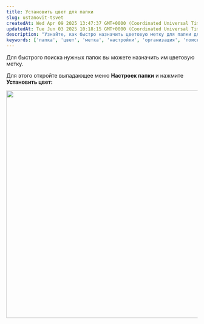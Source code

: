 ```yaml
---
title: Установить цвет для папки
slug: ustanovit-tsvet
createdAt: Wed Apr 09 2025 13:47:37 GMT+0000 (Coordinated Universal Time)
updatedAt: Tue Jun 03 2025 10:18:15 GMT+0000 (Coordinated Universal Time)
description: "Узнайте, как быстро назначить цветовую метку для папки для удобного поиска в интерфейсе."
keywords: ['папка', 'цвет', 'метка', 'настройки', 'организация', 'поиск']
---
```


Для быстрого поиска нужных папок вы можете назначить им цветовую метку.

Для этого откройте выпадающее меню **Настроек папки** и нажмите **Установить цвет:**

<div style={{ textAlign: 'center' }}>
  <img
    src="https://archbee-image-uploads.s3.amazonaws.com/QKZtfOnnubSbfN3D1EPqb-giVy8svsd-jwqqkZOmK-R-20250410-095408.png"
    width="600"
    style={{ display: 'block', margin: '0 auto' }}
  />
</div>
